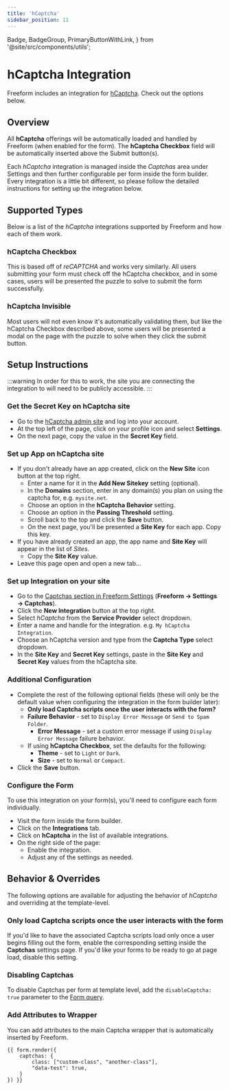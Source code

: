 ```yaml
---
title: 'hCaptcha'
sidebar_position: 11
---
```


  Badge,
  BadgeGroup,
  PrimaryButtonWithLink,
} from '@site/src/components/utils';

# hCaptcha Integration<Badge type="feature" text="Improved in 5.0+" />

Freeform includes an integration for [hCaptcha](https://www.hcaptcha.com/). Check out the options below.

## Overview

All **hCaptcha** offerings will be automatically loaded and handled by Freeform (when enabled for the form). The **hCaptcha Checkbox** field will be automatically inserted above the Submit button(s).

Each _hCaptcha_ integration is managed inside the _Captchas_ area under Settings and then further configurable per form inside the form builder. Every integration is a little bit different, so please follow the detailed instructions for setting up the integration below.

## Supported Types

Below is a list of the _hCaptcha_ integrations supported by Freeform and how each of them work.

### hCaptcha Checkbox<BadgeGroup><Badge type="lite" text="Lite" /><Badge type="pro" text="Pro" /></BadgeGroup>

This is based off of _reCAPTCHA_ and works very similarly. All users submitting your form must check off the hCaptcha checkbox, and in some cases, users will be presented the puzzle to solve to submit the form successfully.

### hCaptcha Invisible<BadgeGroup><Badge type="lite" text="Lite" /><Badge type="pro" text="Pro" /></BadgeGroup>

Most users will not even know it's automatically validating them, but like the hCaptcha Checkbox described above, some users will be presented a modal on the page with the puzzle to solve when they click the submit button.

## Setup Instructions

:::warning
In order for this to work, the site you are connecting the integration to will need to be publicly accessible.
:::

<VerticalStepWrapper>

<StepMarkdown>

### Get the Secret Key on hCaptcha site

- Go to the [hCaptcha admin site](https://dashboard.hcaptcha.com/) and log into your account.
- At the top left of the page, click on your profile icon and select **Settings**.
- On the next page, copy the value in the **Secret Key** field.

</StepMarkdown>

<StepMarkdown>

### Set up App on hCaptcha site

- If you don't already have an app created, click on the **New Site** icon button at the top right.
  - Enter a name for it in the **Add New Sitekey** setting (optional).
  - In the **Domains** section, enter in any domain(s) you plan on using the captcha for, e.g. `mysite.net`.
  - Choose an option in the **hCaptcha Behavior** setting.
  - Choose an option in the **Passing Threshold** setting.
  - Scroll back to the top and click the **Save** button.
  - On the next page, you'll be presented a **Site Key** for each app. Copy this key.
- If you have already created an app, the app name and **Site Key** will appear in the list of _Sites_.
  - Copy the **Site Key** value.
- Leave this page open and open a new tab...

</StepMarkdown>

<StepMarkdown>

### Set up Integration on your site

- Go to the [Captchas section in Freeform Settings](../configuration/settings/#captchas) (**Freeform → Settings → Captchas**).
- Click the **New Integration** button at the top right.
- Select _hCaptcha_ from the **Service Provider** select dropdown.
- Enter a name and handle for the integration. e.g. `My hCaptcha Integration`.
- Choose an hCaptcha version and type from the **Captcha Type** select dropdown.
- In the **Site Key** and **Secret Key** settings, paste in the **Site Key** and **Secret Key** values from the hCaptcha site.

</StepMarkdown>

<StepMarkdown>

### Additional Configuration

- Complete the rest of the following optional fields (these will only be the default value when configuring the integration in the form builder later):
  - **Only load Captcha scripts once the user interacts with the form?**
  - **Failure Behavior** - set to `Display Error Message` or `Send to Spam Folder`.
    - **Error Message** - set a custom error message if using `Display Error Message` failure behavior.
  - If using **hCaptcha Checkbox**, set the defaults for the following:
    - **Theme** - set to `Light` or `Dark`.
    - **Size** - set to `Normal` or `Compact`.
- Click the **Save** button.

</StepMarkdown>

<StepMarkdown>

### Configure the Form

To use this integration on your form(s), you'll need to configure each form individually.

- Visit the form inside the form builder.
- Click on the **Integrations** tab.
- Click on **hCaptcha** in the list of available integrations.
- On the right side of the page:
  - Enable the integration.
  - Adjust any of the settings as needed.

</StepMarkdown>

</VerticalStepWrapper>

## Behavior & Overrides

The following options are available for adjusting the behavior of _hCaptcha_ and overriding at the template-level.

### Only load Captcha scripts once the user interacts with the form

If you'd like to have the associated Captcha scripts load only once a user begins filling out the form, enable the corresponding setting inside the **Captchas** settings page. If you'd like your forms to be ready to go at page load, disable this setting.

### Disabling Captchas

To disable Captchas per form at template level, add the `disableCaptcha: true` parameter to the [Form query](../templates/queries/form/).

### Add Attributes to Wrapper<Badge type="feature" text="New in 5.1+" />

You can add attributes to the main Captcha wrapper that is automatically inserted by Freeform.

```twig showLineNumbers
{{ form.render({
    captchas: {
        class: ["custom-class", "another-class"],
        "data-test": true,
    }
}) }}
```
